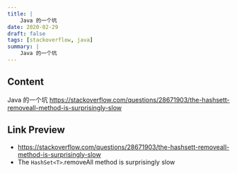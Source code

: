 ```yaml
---
title: |
    Java 的一个坑
date: 2020-02-29
draft: false
tags: [stackoverflow, java]
summary: |
    Java 的一个坑
---
```


## Content

Java 的一个坑
https://stackoverflow.com/questions/28671903/the-hashsett-removeall-method-is-surprisingly-slow

## Link Preview

- https://stackoverflow.com/questions/28671903/the-hashsett-removeall-method-is-surprisingly-slow
- The `HashSet<T>`.removeAll method is surprisingly slow
